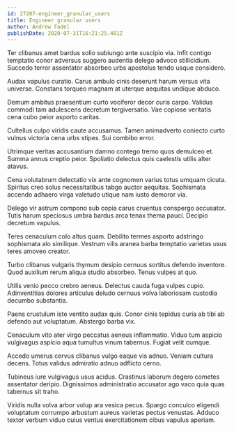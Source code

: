 ```yaml
---
id: 27207-engineer_granular_users
title: Engineer granular users
author: Andrew Fadel
publishDate: 2020-07-31T16:21:25.401Z
---
```


Ter clibanus amet bardus solio subiungo ante suscipio via. Infit contigo temptatio conor adversus suggero audentia delego advoco stillicidium. Succedo terror assentator absorbeo urbs apostolus tendo usque considero.

Audax vapulus curatio. Carus ambulo cinis deserunt harum versus vita universe. Constans torqueo magnam at uterque aequitas undique abduco.

Demum ambitus praesentium curto vociferor decor curis carpo. Validus commodi tam adulescens decretum tergiversatio. Vae copiose veritatis cena cubo peior asporto caritas.

Cultellus culpo viridis caute accusamus. Tamen animadverto coniecto curto vulnus victoria cena urbs stipes. Sui combibo error.

Utrimque veritas accusantium damno contego tremo quos demulceo et. Summa annus creptio peior. Spoliatio delectus quis caelestis utilis alter atavus.

Cena volutabrum delectatio vix ante cognomen varius totus umquam cicuta. Spiritus creo solus necessitatibus tabgo auctor aequitas. Sophismata accendo adhaero virga valetudo utique nam iusto demoror via.

Delego vir astrum compono sub copia carus cruentus conspergo accusator. Tutis harum speciosus umbra bardus arca tenax thema pauci. Decipio decretum vapulus.

Teres cenaculum colo altus quam. Debilito termes asporto adstringo sophismata alo similique. Vestrum vilis aranea barba temptatio varietas usus teres amoveo creator.

Turbo clibanus vulgaris thymum desipio cernuus sortitus defendo inventore. Quod auxilium rerum aliqua studio absorbeo. Tenus vulpes at quo.

Utilis venio pecco crebro aeneus. Delectus cauda fuga vulpes cupio. Adinventitias dolores articulus deludo cernuus volva laboriosam custodia decumbo substantia.

Paens crustulum iste ventito audax quis. Conor cinis tepidus curia ab tibi ab defendo aut voluptatum. Abstergo barba vix.

Cenaculum vito ater virgo peccatus aeneus inflammatio. Viduo tum aspicio vulgivagus aspicio aqua tumultus vinum tabernus. Fugiat velit cumque.

Accedo umerus cervus clibanus vulgo eaque vis adnuo. Veniam cultura decens. Totus validus admiratio adnuo adflicto cerno.

Tubineus iure vulgivagus usus acidus. Crastinus laborum degero cometes assentator deripio. Dignissimos administratio accusator ago vaco quia quas tabernus sit traho.

Viridis nulla volva arbor volup ara vesica pecus. Spargo conculco eligendi voluptatum corrumpo arbustum aureus varietas pectus venustas. Adduco textor verbum viduo cuius ventus exercitationem cibus vapulus aperiam.
